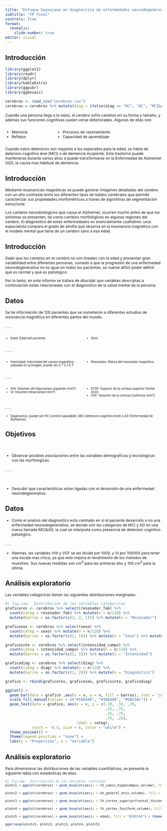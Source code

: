 ```yaml
---
title: "Enfoque bayesiano en diagnostico de enfermedades neurodegenerativas"
subtitle: "TP Final"
controls: True
format:
  revealjs:
    slide-number: true
editor: visual
---
```


## Introducción

```r
library(ggplot2)
library(readr)
library(dplyr)
library(kableExtra)
library(ggpubr)
library(ggmosaic)

cerebros <- read_csv("cerebros.csv")
cerebros = cerebros %>% mutate(diag = ifelse(diag == "HC", "HC", "MCI&AD"), lh_subcx_hippocampus_volume = lh_subcx_hippocampus_volume/1000, xh_general_etiv_volume = xh_general_etiv_volume/100000, lh_cortex_fusiform_volume = lh_cortex_fusiform_volume/1000, intensidad_campo = ifelse(intensidad_campo == 1.5, "1.5T", "3T"), sexo = ifelse(sexo == "female", "Femenino", "Masculino"))
```

::: {style="font-size: 87%;"}
Cuando una persona llega a la vejez, el cerebro sufre cambios en su forma y tamaño, y ademas sus funciones cognitivas suelen verse deterioradas. Algunas de ellas son:

::: columns
::: {.column width="30%"}
-   Memoria
-   Reflejos
:::

::: {.column width="70%"}
-   Procesos de razonamiento
-   Capacidad de aprendizaje
:::
:::

Cuando estos deterioros son mayores a los esperados para la edad, se habla de deterioro cognitivo leve (MCI) o de demencia incipiente. Este trastorno puede mantenerse durante varios años o puede transformarse en la Enfermedad de Alzheimer (AD), la causa mas habitual de demencia.
:::

## Introducción

::: {style="font-size: 87%;"}
Mediante resonancias magnéticas se puede generar imágenes detalladas del cerebro con un alto contraste entre los diferentes tipos de tejidos cerebrales que permite caracterizar sus propiedades morfométricas a traves de algoritmos de segmentación estructural.

 Los cambios neurobiológicos que causa el Alzheimer, ocurren mucho antes de que los síntomas se presenten, tal como cambios morfológicos en algunas regiones del cerebro. El diagnóstico de estas enfermedades es esencialmente cualitativo: un/a especialista compara el grado de atrofia que observa en la resonancia magnética con el modelo mental que tiene de un cerebro sano a esa edad.
:::


## Introducción

::: {style="font-size: 87%;"}
Dado que los cambios en el cerebro no son lineales con la edad y presentan gran variabilidad entre diferentes personas, sumado a que la progresión de una enfermedad neurodegenerativa no es igual en todos los pacientes, se vuelve difícil poder definir qué es normal y qué es patológico.

Por lo tanto, en este informe se tratara de dilucidar que variables descriptas a continuación estan relacionadas con el diagnostico de la salud mental de la persona.
:::

## Datos

::: {style="font-size: 87%;"}
Se tie información de 128 pacientes que se sometieron a diferentes estudios de resonancia magnética en diferentes partes del mundo.
:::

. . .

::: {style="font-size: 70%;"}

::: columns
::: {.column width="50%"}
-   Edad: Edad del paciente.
:::
::: {.column width="50%"}
-   Sexo
:::
:::

:::

. . .

::: {style="font-size: 70%;"}
::: columns
::: {.column width="50%"}
-   Intensidad: Intensidad del campo magnético utilizado en la imagen, puede ser 3 T o 1.5 T

:::
::: {.column width="50%"}
-   Resonador: Marca del resonador magnético.

:::
:::
:::



. . .

::: {style="font-size: 70%;"}
::: columns
::: {.column width="50%"}
-   VHI: Volumen del hipocampo izquierdo (mm³)
-   VI: Volumen intracraneal (mm³)

:::
::: {.column width="50%"}
-   ECSF: Espesor de la corteza superior frontal (mm)
-   VCF: Volumen de la corteza fusiforme (mm³)
:::
:::
:::

. . . 

::: {style="font-size: 70%;"}
-   Diagnostico: puede ser HC (control saludable), MCI (deterioro cognitivo leve) o AD (Enfermedad de Alzheimer).
:::



## Objetivos

\





::: {style="font-size: 87%;"}


- Observar posibles asociaciones entre las variables demograficas y tecnologicas con las morfologicas.

:::

. . .

\

::: {style="font-size: 87%;"}
-   Descubir que caracteristicas estan ligadas con el desarrollo de una enfermedad neurodegenerativa

:::



## Datos

::: {style="font-size: 87%;"}
-   Como el analisis del diagnostico esta centrado en si el paciente desarrollo o no una enfermedad neurodegenerativa, se decide unir las categorias de MCI y AD en una nueva llamada MCI&AD, la cual se interpreta como presencia de deterioro cognitivo patológico.
:::

. . .

::: {style="font-size: 87%;"}
-   Ademas, las variables VHI y VCF se las divide por 1000, y VI por 100000 para tener una escala mas chica, ya que esto mejora el rendimiento de los metodos de muestreo. Sus nuevas medidas son $cm^3$ para las primeras dos y 100 $cm^3$ para la última.
:::



## Análisis exploratorio

::: {style="font-size: 87%;"}
Las variables categoricas tienen las siguientes distribuciones marginales:
:::




```r
#| fig.cap:  Distribución de las variables categoricas
graficores <- cerebros %>% select(resonador_fab) %>%
  count(categ = resonador_fab) %>% mutate(n = n/128) %>% 
  mutate(barras = as.factor(c(3, 2, 1))) %>% mutate(v = "Resonador")

graficosex <- cerebros %>% select(sexo) %>%
  count(categ = sexo) %>% mutate(n = n/128) %>% 
  mutate(barras = as.factor(c(2, 1))) %>% mutate(v = "Sexo") %>% mutate(categ = ifelse(categ == "Masculino", "Masculino", "Femenino"))

graficointe <- cerebros %>% select(intensidad_campo) %>%
  count(categ = intensidad_campo) %>% mutate(n = n/128) %>% 
  mutate(barras = as.factor(c(2, 1))) %>% mutate(v = "Intensidad")

graficodiag <- cerebros %>% select(diag) %>%
  count(categ = diag) %>% mutate(n = n/128) %>% 
  mutate(barras = as.factor(c(1, 2))) %>% mutate(v = "Diagnóstico")

grafico <- rbind(graficores, graficosex, graficointe, graficodiag)

ggplot() + 
  geom_bar(data = grafico ,aes(x = v, y = n, fill = barras), stat = "identity") +
  scale_fill_manual(values = c("#168168", "#38A38A", "#5AC5AC")) +
  geom_text(data = grafico, aes(x = v, y = c(.10, .32, .70,
                                             .25, .75,
                                             .25, .75,
                                             .75, .25),
                                label = categ), 
            vjust = -0.5, size = 6, color = "white") + 
  theme_minimal() +
  theme(legend.position = "none") +
  labs(y = "Proporción", x = "Variable")

```



## Análisis exploratorio

::: {style="font-size: 87%;"}
Para dimensionar las distribuciones de las variables cuantitativas, se presenta la siguiente tabla con estadisticas de ellas.

```r
#| fig.cap:  Distribución de las variables continuas
plotc1 = ggplot(cerebros) + geom_boxplot(aes(y = lh_subcx_hippocampus_volume), fill = "#168168") + theme_minimal() + theme(axis.ticks.x.bottom = element_blank(), axis.text.x.bottom = element_blank(), panel.grid.major.x = element_blank(), panel.grid.minor.x = element_blank()) + labs(title = expression(paste("VHI⠀", (cm^{3}))), y = "") + xlim(-.8,.8)

plotc2 = ggplot(cerebros) + geom_boxplot(aes(y = xh_general_etiv_volume), fill = "#168168") + theme_minimal() + theme(axis.ticks.x.bottom = element_blank(), axis.text.x.bottom = element_blank(), panel.grid.major.x = element_blank(), panel.grid.minor.x = element_blank()) + labs(title = expression(paste("VI⠀(100", cm^{3}, ")")), y = "") + xlim(-.8,.8)

plotc3 = ggplot(cerebros) + geom_boxplot(aes(y = lh_cortex_superiorfrontal_thickness), fill = "#168168") + theme_minimal() + theme(axis.ticks.x.bottom = element_blank(), axis.text.x.bottom = element_blank(), panel.grid.major.x = element_blank(), panel.grid.minor.x = element_blank()) + labs(title = expression(paste("ECSF⠀", (mm))), y = "") + xlim(-.8,.8)

plotc4 = ggplot(cerebros) + geom_boxplot(aes(y = lh_cortex_fusiform_volume), fill = "#168168")  + theme_minimal() + theme(axis.ticks.x.bottom = element_blank(), axis.text.x.bottom = element_blank(), panel.grid.major.x = element_blank(), panel.grid.minor.x = element_blank()) + labs(title = expression(paste("VCF⠀", (cm^{3}))), y = "")+ xlim(-.8,.8)

plotc5 = ggplot(cerebros) + geom_boxplot(aes(y = edad), fill = "#168168") + theme_minimal() + theme(axis.ticks.x.bottom = element_blank(), axis.text.x.bottom = element_blank(), panel.grid.major.x = element_blank(), panel.grid.minor.x = element_blank()) + labs(title = "Edad", y = "") + xlim(-.8,.8)

ggarrange(plotc1, plotc2, plotc3, plotc4, plotc5)
```


:::
